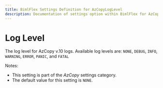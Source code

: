 ```yaml
---
title: BimlFlex Settings Definition for AzCopyLogLevel
description: Documentation of settings option within BimlFlex for AzCopyLogLevel
---
```

<head>
  <meta name="varigenceProduct" content="BimlFlex"></meta>
  <meta name="varigenceArticleType" content="Reference"></meta>
</head>

# Log Level

The log level for AzCopy v.10 logs. Available log levels are: `NONE`, `DEBUG`, `INFO`, `WARNING`, `ERROR`, `PANIC`, and `FATAL`

Notes:

* This setting is part of the *AzCopy* settings category.
* The default value for this setting is `NONE`.
